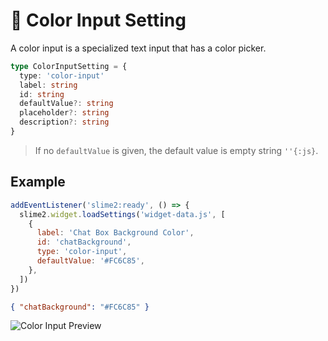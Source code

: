 # 🎨 Color Input Setting

A color input is a specialized text input that has a color picker.

```ts filename="Setting Definition"
type ColorInputSetting = {
  type: 'color-input'
  label: string
  id: string
  defaultValue?: string
  placeholder?: string
  description?: string
}
```

> If no `defaultValue` is given, the default value is empty string `''{:js}`.

## Example

```js filename="JavaScript"
addEventListener('slime2:ready', () => {
  slime2.widget.loadSettings('widget-data.js', [
    {
      label: 'Chat Box Background Color',
      id: 'chatBackground',
      type: 'color-input',
      defaultValue: '#FC6C85',
    },
  ])
})
```

```json filename="Initial Data"
{ "chatBackground": "#FC6C85" }
```

![Color Input Preview](/previews/color-input.png)
